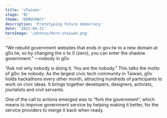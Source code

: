 ```yaml
---
title: 'vTaiwan'
stage: '知'
theme: 'DEMOCRACY'
description: 'Prototyping future democracy'
date: '2021-04-21'
heroImage: '/photos/hero-vtaiwan.png'
---
```

“We rebuild government websites that ends in gov.tw to a new domain at g0v.tw, so by changing the o to 0 (zero), you can enter the shadow government.” ―nobody in g0v

“Ask not why nobody is doing it. You are the nobody.” This talks the motto of g0v: be nobody. As the largest civic tech community in Taiwan, g0v holds hackathons every other month, attracting hundreds of participants to work on civic ideas. It brings together developers, designers, activists, jourlalists and civil servants.

One of the call to actions emerged was to “fork the government”, which means to improve government service by helping making it better, for the service providers to merge it back when ready.


